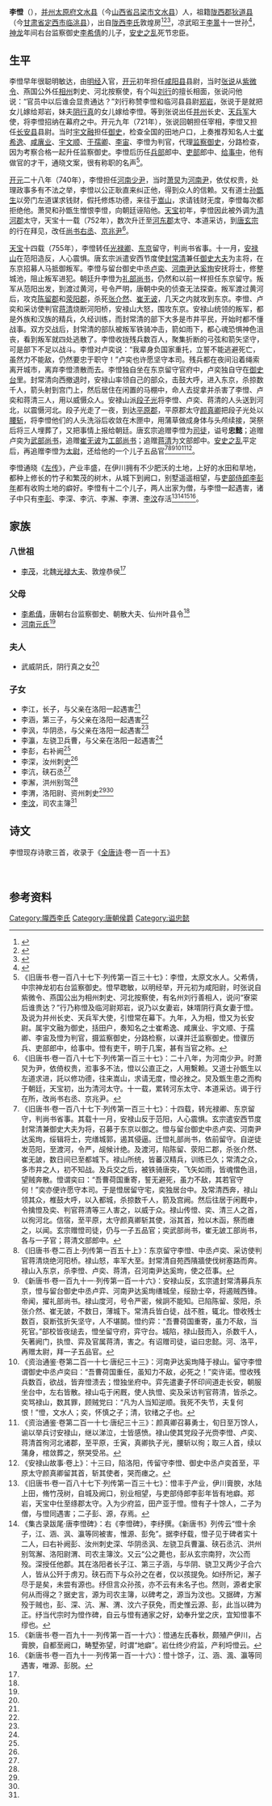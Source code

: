 '''李憕'''（{{bd|？||755年| |}}），[[并州|并州]][[太原府|太原府]][[文水县|文水县]]（今[[山西省|山西省]][[吕梁市|吕梁市]][[文水县|文水县]]）人，祖籍[[陇西郡|陇西郡]][[狄道县|狄道县]]（今[[甘肃省|甘肃省]][[定西市|定西市]][[临洮县|临洮县]]），出自[[陇西李氏|陇西李氏]]敦煌房<ref name=autogenerated1>{{Citation| last=高| first=慎涛| author-link=高慎涛| year=2014年| title=《洛阳新出的<李毂墓志>与李氏家族文学》| periodical=《南昌大学学报(人文社会科学版)》| volume=| issue=2014年 第05期| pages=123-126| url=http://www.cnki.com.cn/Article/CJFDTOTAL-NCDS201405021.htm| doi=| oclc=| accessdate=2015-04-22| archive-date=2020-08-08| archive-url=https://web.archive.org/web/20200808071317/http://www.cnki.com.cn/Article/CJFDTOTAL-NCDS201405021.htm| dead-url=no}}</ref><ref>{{Cite book | author = 杨作龙，赵水森等编著 | title = 《洛阳新出土墓志释录》 | location = 北京市 | publisher = 北京图书馆出版社  | date =2004年10月| pages =320-321 |ISBN =7-5013-2589-8| accessdate = 2015-04-22 | url = | language= zh-cn| quote = }}</ref><ref name=autogenerated3>{{Cite book | author = 吴钢主编；陕西省古籍整理办公室，洛阳市第二文物工作队编；王京阳等点校| title = 《全唐文补遗 第8辑》 | location =  西安 | publisher = 三秦出版社 | date = 2005年6月| pages =二二一-二二二 |ISBN =7-80628-944-5| accessdate = 2015-07-17 | url = | language= zh-hant| quote = }}</ref>，凉武昭王[[李暠|李暠]]十一世孙<ref name=autogenerated2>{{Cite book | author = 周绍良主编| title = 《全唐文新编 第4部 第1册》 | location = 长春 | publisher = 吉林文史出版社  | date =2000年12月| pages =九0六五-九0六六 |ISBN =7-5013-2589-8| accessdate = 2015-04-22 | url = | language= zh-hant| quote = }}</ref>，[[神龙|神龙]]年间右台监察御史[[李希倩_(右台监察御史)|李希倩]]的儿子，[[安史之乱|安史之乱]]死节忠臣。

==生平==
李憕早年很聪明敏达，由[[明经|明经]]入官，[[开元|开元]]初年担任[[咸阳县|咸阳县]]县尉，当时[[张说|张说]]从[[紫微令|紫微令]]、燕国公外任[[相州|相州]]刺史、河北按察使，有个叫[[刘行|刘行]]的擅长相面，张说问他说：“官员中以后谁会显贵通达？”刘行称赞李憕和临河县县尉[[郑岩_(唐朝)|郑岩]]，张说于是就把女儿嫁给郑岩，妹夫[[阴行真|阴行真]]的女儿嫁给李憕。等到张说出任[[并州|并州]]长史、[[天兵军|天兵军]]大使，将李憕招纳在幕府之中。开元九年（721年），张说回朝担任宰相，李憕又担任[[长安县|长安县]]县尉。当时[[宇文融|宇文融]]担任[[御史|御史]]，检查全国的田地户口，上奏推荐知名人士[[崔希逸|崔希逸]]、[[咸廙业|咸廙业]]、[[宇文顺|宇文顺]]、[[于孺卿|于孺卿]]、[[李宙|李宙]]、李憕为判官，代理[[监察御史|监察御史]]，分路检查，因为考察合格一起升任监察御史。李憕后历任[[兵部|兵部]]郎中、[[吏部|吏部]]郎中、[[给事中|给事中]]，他有做官的才干，通晓文案，很有称职的名声<ref>《旧唐书·卷一百八十七下·列传第一百三十七》：李憕，太原文水人。父希倩，中宗神龙初右台监察御史。憕早聦敏，以明经举，开元初为咸阳尉，时张说自紫微令、燕国公出为相州刺史、河北按察使，有名州刘行善相人，说问“寮寀后谁贵达？”行乃称憕及临河尉郑岩，说乃以女妻岩，妹壻阴行真女妻于憕。及说为并州长史、天兵军大使，引憕常在幕下。九年，入为相，憕又为长安尉。属宇文融为御史，括田户，奏知名之士崔希逸、咸廙业、宇文顺、于孺卿、李宙及憕为判官，摄监察御史，分路检察，以课并迁监察御史。憕骤历兵、吏部郎中，给事中。憕有吏干，明于几案，甚有当官之称。</ref>。

[[开元|开元]]二十八年（740年），李憕担任[[河南少尹|河南少尹]]，当时[[萧炅|萧炅]]为[[河南尹|河南尹]]，依仗权贵，处理政事多有不法之举，李憕以公正耿直来纠正他，得到众人的信赖。又有道士[[孙甑生|孙甑生]]以旁门左道谋求钱财，假托修炼功德，来往于[[嵩山|嵩山]]，求请钱财无度，李憕每次都拒绝他。萧炅和孙甑生憎恨李憕，向朝廷诬陷他。[[天宝_(唐朝)|天宝]]初年，李憕因此被外调为[[清河郡|清河郡]]太守，天宝十一载（752年），数次升迁至[[河東郡_(中國)|河东郡]]太守、本道采访，到[[唐玄宗|唐玄宗]]的行在拜见，改任[[尚书右丞|尚书右丞]]、[[京兆尹|京兆尹]]<ref>《旧唐书·卷一百八十七下·列传第一百三十七》：二十八年，为河南少尹。时萧炅为尹，依倚权贵，涖事多不法，憕以公直正之，人用繫赖。又道士孙甑生以左道求进，託以修功德，往来嵩山，求请无度，憕必挫之。炅及甑生患之而构于朝廷，天宝初，出为清河太守。十一载，累转河东太守、本道采访。谒于行在所，改尚书右丞、京兆尹。</ref>。

[[天宝_(唐朝)|天宝]]十四载（755年），李憕转任[[光禄卿|光禄卿]]、[[洛阳|东京]]留守，判尚书省事。十一月，[[安禄山|安禄山]]在范阳造反，人心震惧。唐玄宗派遣安西节度使[[封常清|封常清]]兼任[[御史大夫|御史大夫]]为主将，在东京招募人马抵御叛军。李憕与留台御史中丞[[卢奕|卢奕]]、[[河南尹|河南尹]][[达奚珣|达奚珣]]安抚将士，修整城池，阻止叛军进犯。朝廷升李憕为[[礼部尚书|礼部尚书]]，仍然和以前一样担任东京留守。叛军从范阳出发，到渡过黄河，号令严明，唐朝中央的侦查无法探查。叛军渡过黄河后，攻克[[陈留郡|陈留郡]]和[[荥阳郡|荥阳郡]]，杀死[[张介然|张介然]]、[[崔无诐|崔无诐]]，几天之内就攻到东京。李憕、卢奕和采访使判官[[蒋清|蒋清]]烧断河阳桥，安禄山大怒，围攻东京。安禄山统领的叛军，都是外族和汉族的精兵，久经训练，而封常清的部下大多是市井平民，开始时都不懂战事。双方交战后，封常清的部队被叛军铁骑冲击，箭如雨下，都心魂恐惧神色沮丧，看到叛军就四处逃散了。李憕收拢残兵数百人，聚集折断的弓弦和箭矢坚守，可是部下不足以战斗。李憕对卢奕说：“我辈身负国家重托，立誓不能逃避死亡，虽然力不能敌，仍然要忠于职守！”卢奕也许愿坚守本司。残兵都在夜间沿着绳索离开城市，离弃李憕溃散而去。李憕独自坐在东京留守官府中，卢奕独自守在[[御史台|御史台]]里。封常清向西撤退时，安禄山率领自己的部众，击鼓大呼，进入东京，杀掠数千人，箭头射到宫门上，然后居住在闲置的马棚中，命人去捉拿并杀害了李憕、卢奕和蒋清三人，用以威慑众人。安禄山派[[段子光|段子光]]将李憕、卢奕、蒋清的人头送到河北，以震慑河北。段子光走了一夜，到达[[平原郡|平原郡]]，平原郡太守[[颜真卿|颜真卿]]把段子光处以[[腰斩|腰斩]]，将李憕他们的人头洗浴后收敛在木匣中，用蒲草做成身体与头颅续接，哭祭后将三人埋葬了，又把事情上报给朝廷。唐玄宗追赠李憕为[[司徒|司徒]]，谥号'''忠懿'''；追赠卢奕为[[武部尚书|武部尚书]]，追赠[[崔无诐|崔无诐]]为[[工部尚书|工部尚书]]；追赠[[蒋清|蒋清]]为文部郎中。[[安史之乱|安史之乱]]平定后，再追赠李憕为[[太尉|太尉]]，还给他的一个儿子五品官<ref>《旧唐书·卷一百八十七下·列传第一百三十七》：十四载，转光禄卿、东京留守，判尚书省事。其载十一月，安禄山反于范阳，人心震惧。玄宗遣安西节度封常清兼御史大夫为将，召募于东京以御之。憕与留台御史中丞卢奕、河南尹达奚珣，绥辑将士，完缮城郭，遏其侵逼。迁憕礼部尚书，依前留守。自逆徒发范阳，至渡河，令严，觇候计绝。及渡河，陷陈留、荥阳二郡，杀张介然、崔无詖，数日间已至都城下。禄山所统，皆蕃汉精兵，训练已久；常清之众，多市井之人，初不知战。及兵交之后，被铁骑唐突，飞矢如雨，皆魂慴色沮，望贼奔散。憕谓奕曰：“吾曹荷国重寄，誓无避死，虽力不敌，其若官守何！”奕亦便许愿守本司。于是憕居留守宅，奕独居台中。及常清西奔，禄山领其众，椎鼓大呼，以入都城，杀掠数千人，箭及宫阙。然后往居于闲厩中，令擒憕及奕、判官蒋清等三人害之，以威于众。禄山传憕、奕、清三人之首，以徇河北。信宿，至平原，太守颜真卿斩其使，浴其首，殓以木函，祭而瘗之，以闻。玄宗赠憕司徒，仍与一子五品官；奕武部尚书，崔无詖工部尚书，各与一子官；蒋清文部郎中。</ref><ref>《旧唐书·卷二百上·列传第一百五十上》：东京留守李憕、中丞卢奕、采访使判官蒋清烧绝河阳桥。禄山怒，率军大至。封常清自苑西隤牆使伐树塞路而奔。禄山入东京，杀李憕、卢奕、蒋清，召河南尹达奚珣，使之莅事。</ref><ref>《新唐书·卷一百九十一·列传第一百一十六》：安禄山反，玄宗遣封常清募兵东京，憕与留台御史中丞卢弈、河南尹达奚珣缮城垒，绥励士卒，将遏贼西锋。帝闻，擢礼部尚书。禄山度河，号令严密，候詗不能知。已陷陈留、荥阳，杀张介然、崔无詖，不数日，薄城下。常清兵皆白徒，战不胜，辄北。憕收残士数百，裒断弦折矢坚守，人不堪鬬。憕约弈：“吾曹荷国重寄，虽力不敌，当死官。”部校皆夜缒去，憕坐留守府，弈守台。城陷，禄山鼓而入，杀数千人，矢著阙门，执憕、弈及官属蒋清，害之。有诏赠司徒，谥曰忠懿。河、洛平，再赠太尉，拜一子五品官。</ref><ref>《资治通鉴·卷第二百一十七·唐纪三十三》：河南尹达奚珣降于禄山。留守李憕谓御史中丞卢奕曰：“吾曹荷国重任，虽知力不敌，必死之！”奕许诺。憕收残兵数百，欲战，皆弃憕溃去；憕独坐府中。弈先遣妻子怀印间道走长安，朝服坐台中，左右皆散。禄山屯于闲厩，使人执憕、奕及采访判官蒋清，皆杀之。奕骂禄山，数其罪，顾贼党曰：“凡为人当知逆顺。我死不失节，夫复何恨！”憕，文水人；奕，怀慎之子；清，钦绪之子也。</ref><ref>《资治通鉴·卷第二百一十七·唐纪三十三》：颜真卿召募勇士，旬日至万馀人，谕以举兵讨安禄山，继以涕泣，士皆感愤。禄山使其党段子光赍李憕、卢奕、蒋清首徇河北诸郡，至平原，壬寅，真卿执子光，腰斩以徇；取三人首，续以蒲身，棺敛葬之，祭哭受吊。</ref><ref>《安禄山故事·卷上》：十三曰，陷洛阳，传留守李憕、御史中丞卢奕首至，平原太守颜真卿留其首，斩其使者，哭而瘗之。</ref>。

李憕通晓《[[左传|左传]]》，产业丰盛，在伊川拥有不少肥沃的土地，上好的水田和旱地，都种上修长的竹子和繁茂的树木，从城下到阙口，别墅遥遥相望，与[[吏部侍郎|吏部侍郎]][[李彭年|李彭年]]都有收购土地的癖好。李憕有十二个儿子，两人出家为僧，与李憕一起遇害，诸子中只有[[李彭|李彭]]、李深、李沆、李澥、李渭、[[李汶_(李憕之子)|李汶]]存活<ref>《旧唐书·卷一百八十七下·列传第一百三十七》：憕丰于产业，伊川膏腴，水陆上田，脩竹茂树，自城及阙口，别业相望，与吏部侍郎李彭年皆有地癖。郑岩，天宝中仕至绦郡太守。入为少府监，田产亚于憕。憕有子十馀人，二子为僧，与憕同遇害；二子彭、源，存焉。</ref><ref name=autogenerated4>《集古录跋尾·唐李憕碑》：右《李憕碑》，李纾撰。《新唐书》列传云“憕十余子，江、涵、沨、瀛等同被害，惟源、彭免”。据李纾载，憕子见于碑者实十二人，曰右补阙彭、汝州刺史深、华阴丞沨、左骁卫兵曹瀛、硖石丞沆、洪州别驾澥、洛阳尉渭、司农主簿汶。又云“公之薨也，彭从玄宗南狩，次公而殁。深授任他郡。其在洛阳者长子江、第三子涵，与华阴、骁卫又两少子合六人，皆从公歼于虏刃。硖石而下与众孙之在者，仅以孩提免。如纾所记，澥子尽于是矣，未尝有源也。纾但言众孙孩，亦不云有未名子也。然则，源者史家何从而得之？据史言，源为司农主簿，以碑考之，源当为汶也。又据碑，方澥殁于贼也，彭、深、沆、澥、渭、汶六子获免，而史惟云源、彭，此当以碑为正。纾当代宗时为憕作碑，自云与憕有通家之好，幼奉升堂之庆，宜知憕事不缪也。</ref><ref>《新唐书·卷一百九十一·列传第一百一十六》：憕通左氏春秋，颇殖产伊川，占膏腴，自都至阙口，畴墅弥望，时谓“地癖”。岩仕终少府监，产利埒憕云。</ref><ref>《新唐书·卷一百九十一·列传第一百一十六》：憕十馀子，江、涵、渢、瀛等同遇害，唯源、彭脱。</ref>。

==家族==
{{main|陇西李氏世系图}}

===八世祖===
*[[李茂_(北魏)|李茂]]，北魏[[光禄大夫|光禄大夫]]、敦煌恭侯<ref name=autogenerated1 />

===父母===
*[[李希倩_(右台监察御史)|李希倩]]，唐朝右台监察御史、朝散大夫、仙州叶县令<ref name=autogenerated3 />
*[[河南元氏|河南元氏]]<ref name=autogenerated3 />

===夫人===
*武威阴氏，阴行真之女<ref name=autogenerated3 />

===子女===
*李江，长子，与父亲在洛阳一起遇害<ref name=autogenerated4 />
*李涵，第三子，与父亲在洛阳一起遇害<ref name=autogenerated4 />
*李沨，华阴丞，与父亲在洛阳一起遇害<ref name=autogenerated4 />
*李瀛，左骁卫兵曹，与父亲在洛阳一起遇害<ref name=autogenerated4 />
*李彭，右补阙<ref name=autogenerated4 />
*李深，汝州刺史<ref name=autogenerated4 />
*李沆，硖石丞<ref name=autogenerated4 />
*李澥，洪州别驾<ref name=autogenerated4 />
*李渭，洛阳尉、资州刺史<ref name=autogenerated2 /><ref name=autogenerated4 />
*[[李汶_(李憕之子)|李汶]]，司农主簿<ref name=autogenerated4 />

==诗文==
李憕现存诗歌三首，收录于《[[全唐诗|全唐诗]]·卷一百一十五》

{{Cquote|落日弥纶地，公才画省郎。词惊起草笔，坐引护衣香。<br />双阙天河近，千门夕漏长。遥知台上宿，不独有文强。|《和户部杨员外伯成寓直》}}

{{Cquote|感梦通玄化，覃恩降紫宸。赐钱开汉府，分帛醉尧人。<br />地隔朝宗庆，亭临卜洛新。行看广云雨，二月次东巡。 | 《同望幸新亭赐钱公宴》 }}

{{Cquote|别馆春还淑气催，三宫路转凤凰台。云飞北阙轻阴散，<br />雨歇南山积翠来。御柳遥随天仗发，林花不待晓风开。<br />已知圣泽深无限，更喜年芳入睿才。 | 《奉和圣制从蓬莱向兴庆阁道中留春雨中春望之作应制》 }}
　　

==参考资料==
{{reflist}}

[[Category:隴西李氏|Category:隴西李氏]]
[[Category:唐朝侯爵|Category:唐朝侯爵]]
[[Category:谥忠懿|Category:谥忠懿]]